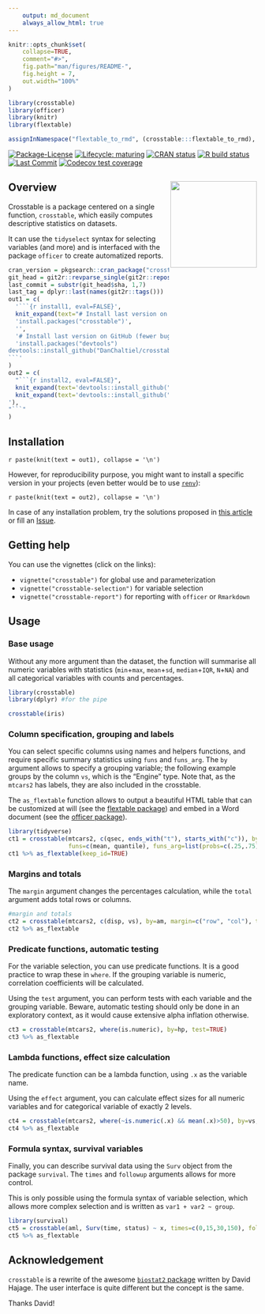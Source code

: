 ```yaml
---
    output: md_document
    always_allow_html: true
---
```



```r
knitr::opts_chunk$set(
    collapse=TRUE,
    comment="#>",
    fig.path="man/figures/README-",
    fig.height = 7,
    out.width="100%"
)

library(crosstable)
library(officer)
library(knitr)
library(flextable)

assignInNamespace("flextable_to_rmd", (crosstable:::flextable_to_rmd), ns="flextable")

```


<!-- badges: start -->
[![Package-License](http://img.shields.io/badge/license-GPL--3-brightgreen.svg?style=flat)](http://www.gnu.org/licenses/gpl-3.0.html) 
[![Lifecycle: maturing](https://img.shields.io/badge/lifecycle-maturing-blue.svg)](https://lifecycle.r-lib.org/articles/stages.html)
[![CRAN status](https://www.r-pkg.org/badges/version/crosstable)](https://CRAN.R-project.org/package=crosstable)
<!-- [![Downloads](http://cranlogs.r-pkg.org/badges/crosstable?color=brightgreen)](http://www.r-pkg.org/pkg/crosstable) -->
<!-- [![Build Status](https://travis-ci.org/DanChaltiel/crosstable.svg?branch=master)](https://travis-ci.org/DanChaltiel/crosstable) -->
[![R build status](https://github.com/DanChaltiel/crosstable/workflows/R-CMD-check/badge.svg)](https://github.com/DanChaltiel/crosstable/actions)
[![Last Commit](https://img.shields.io/github/last-commit/DanChaltiel/crosstable)](https://github.com/DanChaltiel/crosstable)
[![Codecov test coverage](https://codecov.io/gh/DanChaltiel/crosstable/branch/master/graph/badge.svg)](https://codecov.io/gh/DanChaltiel/crosstable?branch=master)
<!-- [![Dependencies](https://tinyverse.netlify.com/badge/crosstable)](https://cran.r-project.org/package=crosstable) -->
<!-- badges: end -->


## Overview<a href='https://DanChaltiel.github.io/crosstable/'><img src='hex_sticker_v2.png' align="right" height="175" /></a>

Crosstable is a package centered on a single function, `crosstable`, which easily computes descriptive statistics on datasets.

It can use the `tidyselect` syntax for selecting variables (and more) and is interfaced with the package `officer` to create automatized reports.


```r
cran_version = pkgsearch::cran_package("crosstable")$Version
git_head = git2r::revparse_single(git2r::repository(),"HEAD") #sapply(git_head, print)
last_commit = substr(git_head$sha, 1,7)
last_tag = dplyr::last(names(git2r::tags()))
out1 = c(
  '```{r install1, eval=FALSE}',
  knit_expand(text="# Install last version on CRAN (#{{cran_version}})"),
  'install.packages("crosstable")',
  '',
  '# Install last version on GitHub (fewer bug, more features)',
  'install.packages("devtools")
devtools::install_github("DanChaltiel/crosstable", build_vignettes=TRUE)
```'
)
out2 = c(
  "```{r install2, eval=FALSE}",
  knit_expand(text='devtools::install_github("DanChaltiel/crosstable@{{last_tag}}", build_vignettes=TRUE) #last version'),
  knit_expand(text='devtools::install_github("DanChaltiel/crosstable@{{last_commit}}", build_vignettes=TRUE) #last commit
'),
"```"
)
```

## Installation

`r paste(knit(text = out1), collapse = '\n')`

However, for reproducibility purpose, you might want to install a specific version in your projects (even better would be to use [`renv`](https://rstudio.github.io/renv/articles/renv.html)):

`r paste(knit(text = out2), collapse = '\n')`


In case of any installation problem, try the solutions proposed in [this article](https://danchaltiel.github.io/crosstable/articles/crosstable-install.html) or fill an [Issue](https://github.com/DanChaltiel/crosstable/issues).




## Getting help

You can use the vignettes (click on the links):

+ `vignette("crosstable")` for global use and parameterization
+ `vignette("crosstable-selection")` for variable selection
+ `vignette("crosstable-report")` for reporting with `officer` or `Rmarkdown`


## Usage

### Base usage

Without any more argument than the dataset, the function will summarise all numeric variables with statistics (`min`+`max`, `mean`+`sd`, `median`+`IQR`, `N`+`NA`) and all categorical variables with counts and percentages.

```r
library(crosstable)
library(dplyr) #for the pipe

crosstable(iris)
```


### Column specification, grouping and labels

You can select specific columns using names and helpers functions, and require specific summary statistics using `funs` and `funs_arg`. The `by` argument allows to specify a grouping variable; the following example groups by the column `vs`, which is the "Engine" type. Note that, as the `mtcars2` has labels, they are also included in the crosstable.

The `as_flextable` function allows to output a beautiful HTML table that can be customized at will (see the [flextable package](https://davidgohel.github.io/flextable/index.html)) and embed in a Word document (see the [officer package](https://davidgohel.github.io/officer/)).

```r
library(tidyverse)
ct1 = crosstable(mtcars2, c(qsec, ends_with("t"), starts_with("c")), by=vs,
                 funs=c(mean, quantile), funs_arg=list(probs=c(.25,.75), digits=3))
ct1 %>% as_flextable(keep_id=TRUE)
```

### Margins and totals

The `margin` argument changes the percentages calculation, while the `total` argument adds total rows or columns.

```r
#margin and totals
ct2 = crosstable(mtcars2, c(disp, vs), by=am, margin=c("row", "col"), total="both")
ct2 %>% as_flextable
```

### Predicate functions, automatic testing

For the variable selection, you can use predicate functions. It is a good practice to wrap these in `where`. If the grouping variable is numeric, correlation coefficients will be calculated.

Using the `test` argument, you can perform tests with each variable and the grouping variable. Beware, automatic testing should only be done in an exploratory context, as it would cause extensive alpha inflation otherwise.

```r
ct3 = crosstable(mtcars2, where(is.numeric), by=hp, test=TRUE)
ct3 %>% as_flextable
```

### Lambda functions, effect size calculation

The predicate function can be a lambda function, using `.x` as the variable name.

Using the `effect` argument, you can calculate effect sizes for all numeric variables and for categorical variable of exactly 2 levels.

```r
ct4 = crosstable(mtcars2, where(~is.numeric(.x) && mean(.x)>50), by=vs, effect=TRUE)
ct4 %>% as_flextable
```

### Formula syntax, survival variables

Finally, you can describe survival data using the `Surv` object from the package `survival`. The `times` and `followup` arguments allows for more control.

This is only possible using the formula syntax of variable selection, which allows more complex selection and is written as `var1 + var2 ~ group`.

```r
library(survival)
ct5 = crosstable(aml, Surv(time, status) ~ x, times=c(0,15,30,150), followup=TRUE)
ct5 %>% as_flextable
```


## Acknowledgement

`crosstable` is a rewrite of the awesome [`biostat2` package](https://github.com/eusebe/biostat2) written by David Hajage. The user interface is quite different but the concept is the same.

Thanks David!
